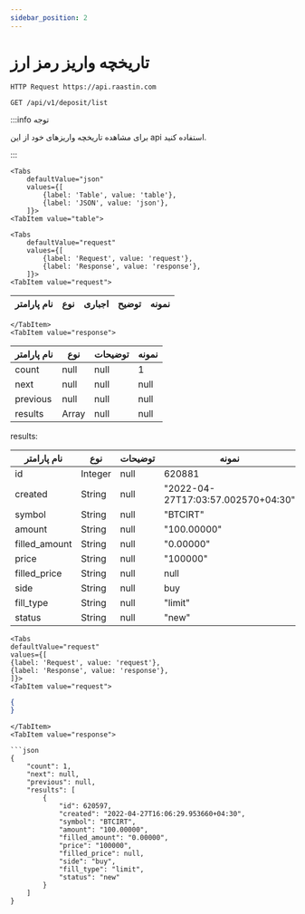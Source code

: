 ```yaml
---
sidebar_position: 2
---
```



# تاریخچه واریز رمز ارز




<div style={{direction: 'ltr'}}>

    HTTP Request https://api.raastin.com

</div>

<div style={{textAlign: 'left'}}>

    GET /api/v1/deposit/list

</div>

:::info توجه

برای مشاهده تاریخچه واریزهای خود از این api استفاده کنید.


:::

```mdx-code-block
<Tabs
    defaultValue="json"
    values={[
        {label: 'Table', value: 'table'},
        {label: 'JSON', value: 'json'},
    ]}>
<TabItem value="table">
```


```mdx-code-block
<Tabs
    defaultValue="request"
    values={[
        {label: 'Request', value: 'request'},
        {label: 'Response', value: 'response'},
    ]}>
<TabItem value="request">
```


| نام پارامتر | نوع    | اجباری | توضیح               | نمونه |
|-------------|--------|--------|---------------------|-------|


```mdx-code-block
</TabItem>
<TabItem value="response">
```
| نام پارامتر | نوع   | توضیحات | نمونه |
|-------------|-------|---------|-------|
| count       | null  | null    | 1     |
| next        | null  | null    | null  |
| previous    | null  | null    | null  |
| results     | Array | null    | null  |

results:

| نام پارامتر   | نوع     | توضیحات | نمونه                              |
|---------------|---------|---------|------------------------------------|
| id            | Integer | null    | 620881                             |
| created       | String  | null    | "2022-04-27T17:03:57.002570+04:30" |
| symbol        | String  | null    | "BTCIRT"                           |
| amount        | String  | null    | "100.00000"                        |
| filled_amount | String  | null    | "0.00000"                          |
| price         | String  | null    | "100000"                           |
| filled_price  | String  | null    | null                               |
| side          | String  | null    | buy                                |
| fill_type     | String  | null    | "limit"                            |
| status        | String  | null    | "new"                              |

</TabItem>

</Tabs>

</TabItem>

<TabItem value="json">


```mdx-code-block
<Tabs
defaultValue="request"
values={[
{label: 'Request', value: 'request'},
{label: 'Response', value: 'response'},
]}>
<TabItem value="request">
```

```json
{
}
```

```mdx-code-block
</TabItem>
<TabItem value="response">

```json
{
    "count": 1,
    "next": null,
    "previous": null,
    "results": [
        {
            "id": 620597,
            "created": "2022-04-27T16:06:29.953660+04:30",
            "symbol": "BTCIRT",
            "amount": "100.00000",
            "filled_amount": "0.00000",
            "price": "100000",
            "filled_price": null,
            "side": "buy",
            "fill_type": "limit",
            "status": "new"
        }
    ]
}
```

</TabItem>

</Tabs>

</TabItem>
</Tabs>